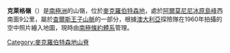 {{Coord|71|14|S|65|40|E|source:GNIS|display=title}}

'''克萊格嶺'''（{{lang-en|Clague Ridge}}）是[[南極洲|南極洲]]的山嶺，位於[[麥克羅伯特森地|麥克羅伯特森地]]，處於[[阿爾莫尼尼冰原島峰|阿爾莫尼尼冰原島峰]]西南面9公里，屬於[[查爾斯王子山脈|查爾斯王子山脈]]的一部分，根據[[澳大利亞|澳大利亞]]探險隊在1960年拍攝的空中照片繪入地圖，現時由[[南極條約體系|南極條約體系]]管理。

{{DEFAULTSORT:Clague Ridge}}
[[Category:麥克羅伯特森地山脊|Category:麥克羅伯特森地山脊]]


{{MacRobertsonLand-geo-stub}}